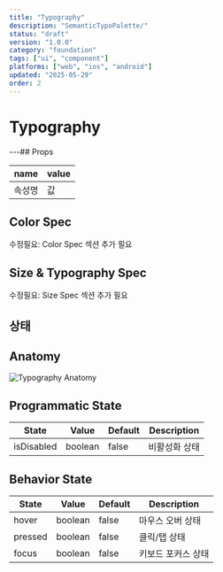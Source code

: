 ```yaml
---
title: "Typography"
description: "SemanticTypoPalette/"
status: "draft"
version: "1.0.0"
category: "foundation"
tags: ["ui", "component"]
platforms: ["web", "ios", "android"]
updated: "2025-05-29"
order: 2
---
```


# Typography

---## Props

| name | value |
| --- | --- |
| 속성명 | 값 |

## Color Spec

수정필요: Color Spec 섹션 추가 필요

## Size & Typography Spec

수정필요: Size Spec 섹션 추가 필요

## 상태

## Anatomy

![Typography Anatomy](/images/components/typography/states/typography-anatomy.jpg)

## Programmatic State

| State | Value | Default | Description |
| --- | --- | --- | --- |
| isDisabled | boolean | false | 비활성화 상태 |

## Behavior State

| State | Value | Default | Description |
| --- | --- | --- | --- |
| hover | boolean | false | 마우스 오버 상태 |
| pressed | boolean | false | 클릭/탭 상태 |
| focus | boolean | false | 키보드 포커스 상태 |

